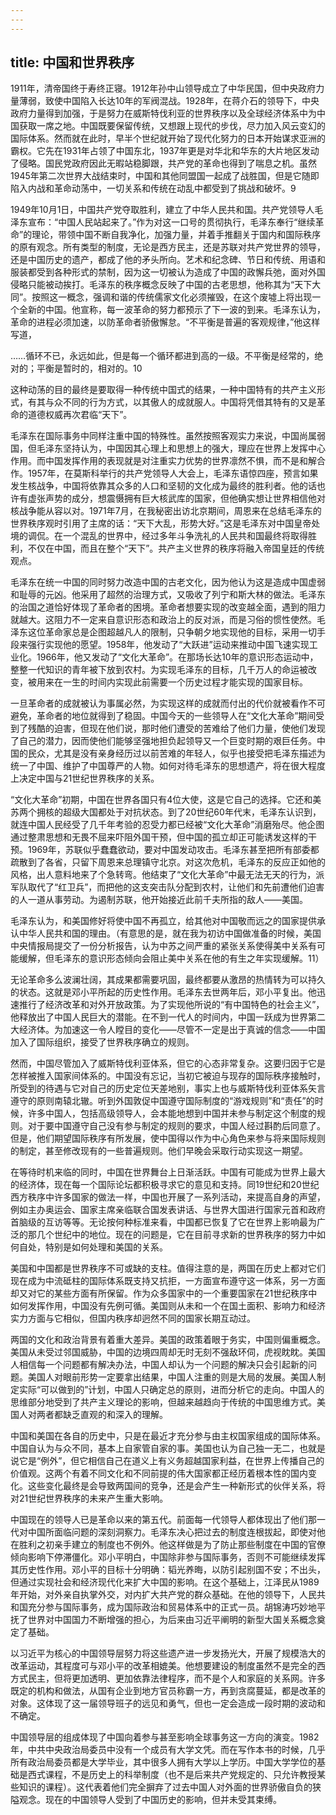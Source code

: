 ```yaml
---
---
---
```

title: 中国和世界秩序
---



1911年，清帝国终于寿终正寝。1912年孙中山领导成立了中华民国，但中央政府力量薄弱，致使中国陷入长达10年的军阀混战。1928年，在蒋介石的领导下，中央政府力量得到加强，于是努力在威斯特伐利亚的世界秩序以及全球经济体系中为中国获取一席之地。中国既要保留传统，又想跟上现代的步伐，尽力加入风云变幻的国际体系。然而就在此时，早半个世纪就开始了现代化努力的日本开始谋求亚洲的霸权。它先在1931年占领了中国东北，1937年更是对华北和华东的大片地区发动了侵略。国民党政府因此无暇站稳脚跟，共产党的革命也得到了喘息之机。虽然1945年第二次世界大战结束时，中国和其他同盟国一起成了战胜国，但是它随即陷入内战和革命动荡中，一切关系和传统在动乱中都受到了挑战和破坏。9

1949年10月1日，中国共产党夺取胜利，建立了中华人民共和国。共产党领导人毛泽东宣布：“中国人民站起来了。”作为对这一口号的贯彻执行，毛泽东奉行“继续革命”的理论，带领中国不断自我净化，加强力量，并着手推翻关于国内和国际秩序的原有观念。所有类型的制度，无论是西方民主，还是苏联对共产党世界的领导，还是中国历史的遗产，都成了他的矛头所向。艺术和纪念碑、节日和传统、用语和服装都受到各种形式的禁制，因为这一切被认为造成了中国的政懈兵弛，面对外国侵略只能被动挨打。毛泽东的秩序概念反映了中国的古老思想，他称其为“天下大同”。按照这一概念，强调和谐的传统儒家文化必须摧毁，在这个废墟上将出现一个全新的中国。他宣称，每一波革命的努力都预示了下一波的到来。毛泽东认为，革命的进程必须加速，以防革命者骄傲懈怠。“不平衡是普遍的客观规律，”他这样写道，

……循环不已，永远如此，但是每一个循环都进到高的一级。不平衡是经常的，绝对的；平衡是暂时的，相对的。10

这种动荡的目的最终是要取得一种传统中国式的结果，一种中国特有的共产主义形式，有其与众不同的行为方式，以其傲人的成就服人。中国将凭借其特有的又是革命的道德权威再次君临“天下”。

毛泽东在国际事务中同样注重中国的特殊性。虽然按照客观实力来说，中国尚属弱国，但毛泽东坚持认为，中国因其心理上和思想上的强大，理应在世界上发挥中心作用。而中国发挥作用的表现就是对注重实力优势的世界凛然不惧，而不是和解合作。1957年，在莫斯科举行的共产党领导人大会上，毛泽东语惊四座，预言如果发生核战争，中国将依靠其众多的人口和坚韧的文化成为最终的胜利者。他的话也许有虚张声势的成分，想震慑拥有巨大核武库的国家，但他确实想让世界相信他对核战争能从容以对。1971年7月，在我秘密出访北京期间，周恩来在总结毛泽东的世界秩序观时引用了主席的话：“天下大乱，形势大好。”这是毛泽东对中国皇帝处境的调侃。在一个混乱的世界中，经过多年斗争洗礼的人民共和国最终将取得胜利，不仅在中国，而且在整个“天下”。共产主义世界的秩序将融入帝国皇廷的传统观点。

毛泽东在统一中国的同时努力改造中国的古老文化，因为他认为这是造成中国虚弱和耻辱的元凶。他采用了超然的治理方式，又吸收了列宁和斯大林的做法。毛泽东的治国之道恰好体现了革命者的困境。革命者想要实现的改变越全面，遇到的阻力就越大。这阻力不一定来自意识形态和政治上的反对派，而是习俗的惯性使然。毛泽东这位革命家总是企图超越凡人的限制，只争朝夕地实现他的目标，采用一切手段来强行实现他的愿望。1958年，他发动了“大跃进”运动来推动中国飞速实现工业化。1966年，他又发动了“文化大革命”。在那场长达10年的意识形态运动中，整整一代知识的青年被下放到农村。为实现毛泽东的目标，几千万人的命运被改变，被用来在一生的时间内实现此前需要一个历史过程才能实现的国家目标。

一旦革命者的成就被认为事属必然，为实现这样的成就而付出的代价就被看作不可避免，革命者的地位就得到了稳固。中国今天的一些领导人在“文化大革命”期间受到了残酷的迫害，但现在他们说，那时他们遭受的苦难给了他们力量，使他们发现了自己的潜力，因而使他们能够坚强地担负起领导又一个巨变时期的艰巨任务。中国的民众，尤其是没有亲身经历过以前苦难的年轻人，似乎也接受把毛泽东描述为统一了中国、维护了中国尊严的人物。如何对待毛泽东的思想遗产，将在很大程度上决定中国与21世纪世界秩序的关系。

“文化大革命”初期，中国在世界各国只有4位大使，这是它自己的选择。它还和美苏两个拥核的超级大国都处于对抗状态。到了20世纪60年代末，毛泽东认识到，就连中国人民经受了几千年考验的忍受力都已经被“文化大革命”消磨殆尽。他企图通过整肃思想和无畏不屈来吓阻外国干预，但中国的孤立却正可能诱发这样的干预。1969年，苏联似乎蠢蠢欲动，要对中国发动攻击。毛泽东甚至把所有部委都疏散到了各省，只留下周恩来总理镇守北京。对这次危机，毛泽东的反应正如他的风格，出人意料地来了个急转弯。他结束了“文化大革命”中最无法无天的行为，派军队取代了“红卫兵”，而把他的这支突击队分配到农村，让他们和先前遭他们迫害的人一道从事劳动。为遏制苏联，他开始接近此前千夫所指的敌人——美国。

毛泽东认为，和美国修好将使中国不再孤立，给其他对中国敬而远之的国家提供承认中华人民共和国的理由。（有意思的是，就在我为初访中国做准备的时候，美国中央情报局提交了一份分析报告，认为中苏之间严重的紧张关系使得美中关系有可能缓解，但毛泽东的意识形态倾向会阻止美中关系在他的有生之年实现缓解。11）

无论革命多么波澜壮阔，其成果都需要巩固，最终都要从激昂的热情转为可以持久的状态。这就是邓小平所起的历史性作用。毛泽东去世两年后，邓小平复出。他迅速推行了经济改革和对外开放政策。为了实现他所说的“有中国特色的社会主义”，他释放出了中国人民巨大的潜能。在不到一代人的时间内，中国一跃成为世界第二大经济体。为加速这一令人瞠目的变化——尽管不一定是出于真诚的信念——中国加入了国际组织，接受了世界秩序确立的规则。

然而，中国尽管加入了威斯特伐利亚体系，但它的心态非常复杂。这要归因于它是怎样被推入国家间体系的。中国没有忘记，当初它被迫与现存的国际秩序接触时，所受到的待遇与它对自己的历史定位天差地别，事实上也与威斯特伐利亚体系矢言遵守的原则南辕北辙。听到外国敦促中国遵守国际制度的“游戏规则”和“责任”的时候，许多中国人，包括高级领导人，会本能地想到中国并未参与制定这个制度的规则。对于要中国遵守自己没有参与制定的规则的要求，中国人经过斟酌后同意了。但是，他们期望国际秩序有所发展，使中国得以作为中心角色来参与将来国际规则的制定，甚至修改现有的一些普遍规则。他们早晚会采取行动实现这一期望。

在等待时机来临的同时，中国在世界舞台上日渐活跃。中国有可能成为世界上最大的经济体，现在每一个国际论坛都积极寻求它的意见和支持。同19世纪和20世纪西方秩序中许多国家的做法一样，中国也开展了一系列活动，来提高自身的声望，例如主办奥运会、国家主席亲临联合国发表讲话、与世界大国进行国家元首和政府首脑级的互访等等。无论按何种标准来看，中国都已恢复了它在世界上影响最为广泛的那几个世纪中的地位。现在的问题是，它在目前寻求新的世界秩序的努力中如何自处，特别是如何处理和美国的关系。

美国和中国都是世界秩序不可或缺的支柱。值得注意的是，两国在历史上都对它们现在成为中流砥柱的国际体系既支持又抗拒，一方面宣布遵守这一体系，另一方面却又对它的某些方面有所保留。作为众多国家中的一个重要国家在21世纪秩序中如何发挥作用，中国没有先例可循。美国则从未和一个在国土面积、影响力和经济实力方面与它相似，但国内秩序却迥然不同的国家长期互动过。

两国的文化和政治背景有着重大差异。美国的政策着眼于务实，中国则偏重概念。美国从未受过邻国威胁，中国的边境四周却无时无刻不强敌环伺，虎视眈眈。美国人相信每一个问题都有解决办法，中国人却认为一个问题的解决只会引起新的问题。美国人对眼前形势一定要拿出结果，中国人注重的则是大局的发展。美国人制定实际“可以做到的”计划，中国人只确定总的原则，进而分析它的走向。中国人的思维部分地受到了共产主义理论的影响，但越来越趋向于传统的中国思维方式。美国人对两者都缺乏直观的和深入的理解。

中国和美国在各自的历史中，只是在最近才充分参与由主权国家组成的国际体系。中国自认为与众不同，基本上自家管自家的事。美国也认为自己独一无二，也就是说它是“例外”，但它相信自己在道义上有义务超越国家利益，在世界上传播自己的价值观。这两个有着不同文化和不同前提的伟大国家都正经历着根本性的国内变化。这些变化最终是会导致两国间的竞争，还是会产生一种新形式的伙伴关系，将对21世纪世界秩序的未来产生重大影响。

中国现在的领导人已是革命以来的第五代。前面每一代领导人都体现出了他们那一代对中国所面临问题的深刻洞察力。毛泽东决心把过去的制度连根拔起，即使对他在胜利之初亲手建立的制度也不例外。他这样做是为了防止那些制度在中国的官僚倾向影响下停滞僵化。邓小平明白，中国除非参与国际事务，否则不可能继续发挥其历史性作用。邓小平的目标十分明确：韬光养晦，以防引起别国不安；不出头，但通过实现社会和经济现代化来扩大中国的影响。在这个基础上，江泽民从1989年开始，对外亲自执掌外交，对内扩大共产党的群众基础。在他的领导下，人民共和国充分参与国际事务，成为国际政治和贸易体系中的正式一员。胡锦涛巧妙地平抚了世界对中国国力不断增强的担心，为后来由习近平阐明的新型大国关系概念奠定了基础。

以习近平为核心的中国领导层努力将这些遗产进一步发扬光大，开展了规模浩大的改革运动，其程度可与邓小平的改革相媲美。他想要建设的制度虽然不是完全的西方式民主，但将更加透明、更加依靠法律程序，而不是个人和家庭的关系网。许多既定的机构和做法，从国有企业到地方官员称霸一方，再到贪腐蔓延，都是改革的对象。这体现了这一届领导班子的远见和勇气，但也一定会造成一段时期的波动和不确定。

中国领导层的组成体现了中国向着参与甚至影响全球事务这一方向的演变。1982年，中共中央政治局委员中没有一个成员有大学文凭。而在写作本书的时候，几乎所有政治局委员都是大学毕业，其中很多人拥有大学以上学历。中国大学学位的基础是西式课程，不是历史上的科举制度（也不是后来共产党规定的、只允许教授某些知识的课程）。这代表着他们完全摒弃了过去中国人对外面的世界骄傲自负的狭隘观念。现在的中国领导人受到了中国历史的影响，但并未受其束缚。